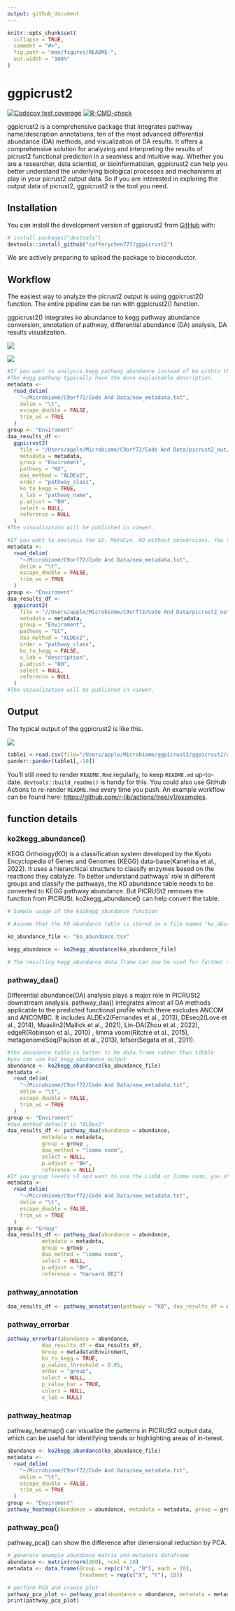 ```yaml
---
output: github_document
---
```


<!-- README.md is generated from README.Rmd. Please edit that file -->

```r
knitr::opts_chunk$set(
  collapse = TRUE,
  comment = "#>",
  fig.path = "man/figures/README-",
  out.width = "100%"
)
```

# ggpicrust2

<!-- badges: start -->

[![Codecov test coverage](https://codecov.io/gh/cafferychen777/ggpicrust2/branch/main/graph/badge.svg)](https://app.codecov.io/gh/cafferychen777/ggpicrust2?branch=main) [![R-CMD-check](https://github.com/cafferychen777/ggpicrust2/actions/workflows/R-CMD-check.yaml/badge.svg)](https://github.com/cafferychen777/ggpicrust2/actions/workflows/R-CMD-check.yaml)

<!-- badges: end -->

ggpicrust2 is a comprehensive package that integrates pathway name/description annotations, ten of the most advanced differential abundance (DA) methods, and visualization of DA results. It offers a comprehensive solution for analyzing and interpreting the results of picrust2 functional prediction in a seamless and intuitive way. Whether you are a researcher, data scientist, or bioinformatician, ggpicrust2 can help you better understand the underlying biological processes and mechanisms at play in your picrust2 output data. So if you are interested in exploring the output data of picrust2, ggpicrust2 is the tool you need.

## Installation

You can install the development version of ggpicrust2 from [GitHub](https://github.com/) with:

``` r
# install.packages("devtools")
devtools::install_github("cafferychen777/ggpicrust2")
```

We are actively preparing to upload the package to bioconductor.

## Workflow

The easiest way to analyze the picrust2 output is using ggpicrust2() function. The entire pipeline can be run with ggpicrust2() function.

ggpicrust2() integrates ko abundance to kegg pathway abundance conversion, annotation of pathway, differential abundance (DA) analysis, DA results visualization.

![](https://cafferychen777.github.io/ggpicrust2/reference/figures/ggpicrust2%20fig1.jpeg)

![](https://cafferychen777.github.io/ggpicrust2/reference/figures/ggpicrust2%20fig2.jpeg)

```r
#If you want to analysis kegg pathway abundance instead of ko within the pathway. You should turn ko_to_kegg to TRUE.
#The kegg pathway typically have the more explainable description.
metadata <-
  read_delim(
    "~/Microbiome/C9orf72/Code And Data/new_metadata.txt",
    delim = "\t",
    escape_double = FALSE,
    trim_ws = TRUE
  )
group <- "Enviroment"
daa_results_df <-
  ggpicrust2(
    file = "/Users/apple/Microbiome/C9orf72/Code And Data/picrust2_out/KO_metagenome_out/pred_metagenome_unstrat.tsv/pred_metagenome_unstrat.tsv",
    metadata = metadata,
    group = "Enviroment",
    pathway = "KO",
    daa_method = "ALDEx2",
    order = "pathway_class",
    ko_to_kegg = TRUE,
    x_lab = "pathway_name",
    p.adjust = "BH",
    select = NULL,
    reference = NULL
  )
#The visualization will be published in viewer.

#If you want to analysis the EC. MetaCyc. KO without conversions. You should turn ko_to_kegg to FALSE.
metadata <-
  read_delim(
    "~/Microbiome/C9orf72/Code And Data/new_metadata.txt",
    delim = "\t",
    escape_double = FALSE,
    trim_ws = TRUE
  )
group <- "Enviroment"
daa_results_df <-
  ggpicrust2(
    file = "//Users/apple/Microbiome/C9orf72/Code And Data/picrust2_out/EC_metagenome_out/pred_metagenome_unstrat.tsv/pred_metagenome_unstrat.tsv",
    metadata = metadata,
    group = "Enviroment",
    pathway = "EC",
    daa_method = "ALDEx2",
    order = "pathway_class",
    ko_to_kegg = FALSE,
    x_lab = "description",
    p.adjust = "BH",
    select = NULL,
    reference = NULL
  )
#The visualization will be published in viewer.
```

## Output

The typical output of the ggpicrust2 is like this.

![](https://cafferychen777.github.io/ggpicrust2/reference/figures/pathway_errorbar.jpg)

```r
table1 <-read.csv(file="/Users/apple/Microbiome/ggpicrust2/ggpicrust2/docs/reference/table/ggpicrust2 table1.csv")
pander::pander(table1[,-10])
```

You'll still need to render `README.Rmd` regularly, to keep `README.md` up-to-date. `devtools::build_readme()` is handy for this. You could also use GitHub Actions to re-render `README.Rmd` every time you push. An example workflow can be found here: <https://github.com/r-lib/actions/tree/v1/examples>.

## function details

### ko2kegg_abundance()
KEGG Orthology(KO) is a classification system developed by the Kyoto Encyclopedia of Genes and Genomes (KEGG) data-base(Kanehisa et al., 2022). It uses a hierarchical structure to classify enzymes based on the reactions they catalyze. To better understand pathways' role in different groups and classify the pathways, the KO abundance table needs to be converted to KEGG pathway abundance. But PICRUSt2 removes the function from PICRUSt. ko2kegg_abundance() can help convert the table.
```r
# Sample usage of the ko2kegg_abundance function

# Assume that the KO abundance table is stored in a file named "ko_abundance.tsv"

ko_abundance_file <- "ko_abundance.tsv"

kegg_abundance <- ko2kegg_abundance(ko_abundance_file)

# The resulting kegg_abundance data frame can now be used for further analysis and visualization.

```
### pathway_daa()
Differential abundance(DA) analysis plays a major role in PICRUSt2 downstream analysis. pathway_daa() integrates almost all DA methods applicable to the predicted functional profile which there excludes ANCOM and ANCOMBC. It includes ALDEx2(Fernandes et al., 2013), DEseq2(Love et al., 2014), Maaslin2(Mallick et al., 2021), Lin-DA(Zhou et al., 2022), edgeR(Robinson et al., 2010) , limma voom(Ritchie et al., 2015), metagenomeSeq(Paulson et al., 2013),  lefser(Segata et al., 2011).
```r
#the abundance table is better to be data.frame rather than tibble
#you can use ko2_kegg_abundance output
abundance <- ko2kegg_abundance(ko_abundance_file)
metadata <-
  read_delim(
    "~/Microbiome/C9orf72/Code And Data/new_metadata.txt",
    delim = "\t",
    escape_double = FALSE,
    trim_ws = TRUE
  )
group <- "Enviroment"
#daa_method default is "ALDex2"
daa_results_df <- pathway_daa(abundance = abundance,
           metadata = metadata,
           group = group ,
           daa_method = "limma voom",
           select = NULL,
           p.adjust = "BH",
           reference = NULL)
#If you group levels >3 and want to use the LinDA or limma voom, you should give a reference.
metadata <-
  read_delim(
    "~/Microbiome/C9orf72/Code And Data/new_metadata.txt",
    delim = "\t",
    escape_double = FALSE,
    trim_ws = TRUE
  )
group <- "Group"
daa_results_df <- pathway_daa(abundance = abundance,
           metadata = metadata,
           group = group ,
           daa_method = "limma voom",
           select = NULL,
           p.adjust = "BH",
           reference = "Harvard BRI")
```
### pathway_annotation
```r
daa_results_df <- pathway_annotation(pathway = "KO", daa_results_df = daa_results_df, ko_to_kegg = TRUE)
```
### pathway_errorbar
```r
pathway_errorbar(abundance = abundance,
           daa_results_df = daa_results_df,
           Group = metadata$Enviroment,
           ko_to_kegg = TRUE,
           p_values_threshold = 0.05,
           order = "group",
           select = NULL,
           p_value_bar = TRUE,
           colors = NULL,
           x_lab = NULL)
```

### pathway_heatmap
pathway_heatmap() can visualize the patterns in PICRUSt2 output data, which can be useful for identifying trends or highlighting areas of in-terest. 
```r
abundance <- ko2kegg_abundance(ko_abundance_file)
metadata <-
  read_delim(
    "~/Microbiome/C9orf72/Code And Data/new_metadata.txt",
    delim = "\t",
    escape_double = FALSE,
    trim_ws = TRUE
  )
group <- "Enviroment"
pathway_heatmap(abundance = abundance, metadata = metadata, group = group)
```
### pathway_pca()
pathway_pca() can show the difference after dimensional reduction by PCA. 
```r
# generate example abundance matrix and metadata dataframe
abundance <- matrix(rnorm(200), ncol = 20)
metadata <- data.frame(Group = rep(c("A", "B"), each = 10),
                       Treatment = rep(c("X", "Y"), 10))

# perform PCA and create plot
pathway_pca_plot <- pathway_pca(abundance = abundance, metadata = metadata, group = "Group")
print(pathway_pca_plot)
```
